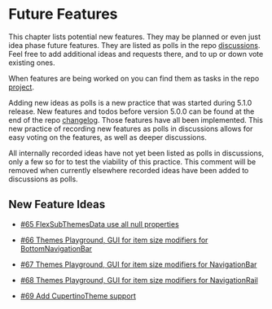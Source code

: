 # Future Features

This chapter lists potential new features. They may be planned or even just idea phase future features. They are listed as polls in the repo [discussions](https://github.com/rydmike/flex_color_scheme/discussions). Feel free to add additional ideas and requests there, and to up or down vote existing ones. 

When features are being worked on you can find them as tasks in the repo [project](https://github.com/rydmike/flex_color_scheme/projects/1).

Adding new ideas as polls is a new practice that was started during 5.1.0 release. New features and todos before version 5.0.0 can be found at the end of the repo [changelog](https://github.com/rydmike/flex_color_scheme/blob/master/CHANGELOG.md). Those features have all been implemented. This new practice of recording new features as polls in discussions allows for easy voting on the features, as well as deeper discussions.

All internally recorded ideas have not yet been listed as polls in discussions, only a few so for to test the viability of this practice. This comment will be removed when currently elsewhere recorded ideas have been added to discussions as polls.

## New Feature Ideas

* [#65 FlexSubThemesData use all null properties](https://github.com/rydmike/flex_color_scheme/discussions/65)

* [#66 Themes Playground, GUI for item size modifiers for BottomNavigationBar](https://github.com/rydmike/flex_color_scheme/discussions/66)

* [#67 Themes Playground, GUI for item size modifiers for NavigationBar](https://github.com/rydmike/flex_color_scheme/discussions/67)

* [#68 Themes Playground, GUI for item size modifiers for NavigationRail](https://github.com/rydmike/flex_color_scheme/discussions/68)

* [#69 Add CupertinoTheme support](https://github.com/rydmike/flex_color_scheme/discussions/69)